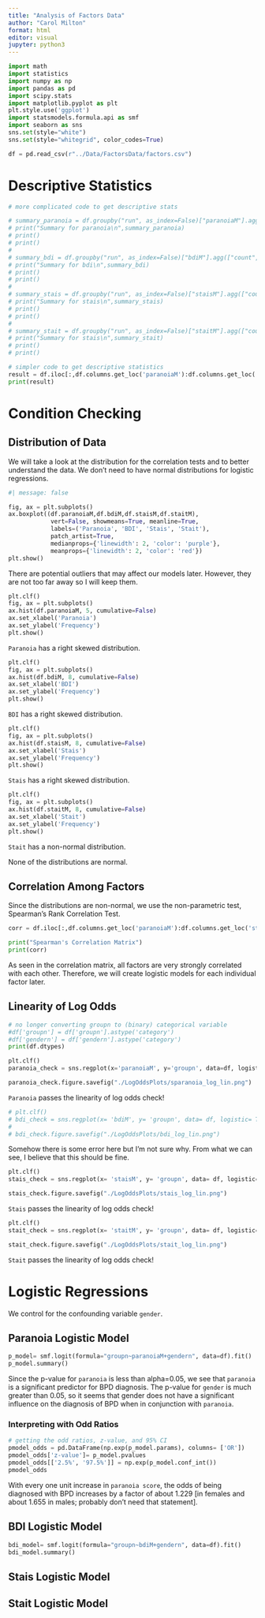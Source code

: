 ```yaml
---
title: "Analysis of Factors Data"
author: "Carol Milton"
format: html
editor: visual
jupyter: python3
---
```


```python
import math
import statistics
import numpy as np
import pandas as pd
import scipy.stats
import matplotlib.pyplot as plt
plt.style.use('ggplot')
import statsmodels.formula.api as smf
import seaborn as sns
sns.set(style="white")
sns.set(style="whitegrid", color_codes=True)
```


```python
df = pd.read_csv(r"../Data/FactorsData/factors.csv")
```

# Descriptive Statistics
```python
# more complicated code to get descriptive stats

# summary_paranoia = df.groupby("run", as_index=False)["paranoiaM"].agg(["count","min","max","mean","std"])
# print("Summary for paranoia\n",summary_paranoia)
# print()
# print()
# 
# summary_bdi = df.groupby("run", as_index=False)["bdiM"].agg(["count","min","max","mean","std"])
# print("Summary for bdi\n",summary_bdi)
# print()
# print()
# 
# summary_stais = df.groupby("run", as_index=False)["staisM"].agg(["count","min","max","mean","std"])
# print("Summary for stais\n",summary_stais)
# print()
# print()
# 
# summary_stait = df.groupby("run", as_index=False)["staitM"].agg(["count","min","max","mean","std"])
# print("Summary for stais\n",summary_stait)
# print()
# print()
```

```python
# simpler code to get descriptive statistics
result = df.iloc[:,df.columns.get_loc('paranoiaM'):df.columns.get_loc('staitM')+1].describe()
print(result)
```

# Condition Checking

## Distribution of Data
We will take a look at the distribution for the correlation tests and to better understand the data. We don't need to have normal distributions for logistic regressions.


```python
#| message: false

fig, ax = plt.subplots()
ax.boxplot((df.paranoiaM,df.bdiM,df.staisM,df.staitM),
            vert=False, showmeans=True, meanline=True,
            labels=('Paranoia', 'BDI', 'Stais', 'Stait'),
            patch_artist=True,
            medianprops={'linewidth': 2, 'color': 'purple'},
            meanprops={'linewidth': 2, 'color': 'red'})
plt.show()
```
There are potential outliers that may affect our models later. However, they are not too far away so I will keep them.


```python
plt.clf()
fig, ax = plt.subplots()
ax.hist(df.paranoiaM, 5, cumulative=False)
ax.set_xlabel('Paranoia')
ax.set_ylabel('Frequency')
plt.show()
```
`Paranoia` has a right skewed distribution.

```python
plt.clf()
fig, ax = plt.subplots()
ax.hist(df.bdiM, 8, cumulative=False)
ax.set_xlabel('BDI')
ax.set_ylabel('Frequency')
plt.show()
```
`BDI` has a right skewed distribution.

```python
plt.clf()
fig, ax = plt.subplots()
ax.hist(df.staisM, 8, cumulative=False)
ax.set_xlabel('Stais')
ax.set_ylabel('Frequency')
plt.show()
```
`Stais` has a right skewed distribution.

```python
plt.clf()
fig, ax = plt.subplots()
ax.hist(df.staitM, 8, cumulative=False)
ax.set_xlabel('Stait')
ax.set_ylabel('Frequency')
plt.show()
```
`Stait` has a non-normal distribution.

None of the distributions are normal.


## Correlation Among Factors
Since the distributions are non-normal, we use the non-parametric test, Spearman's Rank Correlation Test.

```python
corr = df.iloc[:,df.columns.get_loc('paranoiaM'):df.columns.get_loc('staitM')+1].corr(method='spearman')

print("Spearman's Correlation Matrix")
print(corr)
```
As seen in the correlation matrix, all factors are very strongly correlated with each other. Therefore, we will create logistic models for each individual factor later.

## Linearity of Log Odds
```python
# no longer converting groupn to (binary) categorical variable
#df['groupn'] = df['groupn'].astype('category')
#df['gendern'] = df['gendern'].astype('category')
print(df.dtypes)
```

```python
plt.clf()
paranoia_check = sns.regplot(x='paranoiaM', y='groupn', data=df, logistic=True).set_title("Paranoia Log Odds Linear Plot")

paranoia_check.figure.savefig("./LogOddsPlots/sparanoia_log_lin.png")
```

`Paranoia` passes the linearity of log odds check!

```python
# plt.clf()
# bdi_check = sns.regplot(x= 'bdiM', y= 'groupn', data= df, logistic= True).set_title("Depression Log Odds Linear Plot")
# 
# bdi_check.figure.savefig("./LogOddsPlots/bdi_log_lin.png")
```
Somehow there is some error here but I'm not sure why. From what we can see, I believe that this should be fine.

```python
plt.clf()
stais_check = sns.regplot(x= 'staisM', y= 'groupn', data= df, logistic= True).set_title("State Anxiety Log Odds Linear Plot")

stais_check.figure.savefig("./LogOddsPlots/stais_log_lin.png")
```

`Stais` passes the linearity of log odds check!

```python
plt.clf()
stait_check = sns.regplot(x= 'staitM', y= 'groupn', data= df, logistic= True).set_title("Trait Anxiety Log Odds Linear Plot")

stait_check.figure.savefig("./LogOddsPlots/stait_log_lin.png")
```

`Stait` passes the linearity of log odds check!

# Logistic Regressions
We control for the confounding variable `gender`.

## Paranoia Logistic Model
```python
p_model= smf.logit(formula="groupn~paranoiaM+gendern", data=df).fit()
p_model.summary()
```
Since the p-value for `paranoia` is less than alpha=0.05, we see that `paranoia` is a significant predictor for BPD diagnosis. The p-value for `gender` is much greater than 0.05, so it seems that gender does not have a significant influence on the diagnosis of BPD when in conjunction with `paranoia`.

### Interpreting with Odd Ratios
```python
# getting the odd ratios, z-value, and 95% CI
pmodel_odds = pd.DataFrame(np.exp(p_model.params), columns= ['OR'])
pmodel_odds['z-value']= p_model.pvalues
pmodel_odds[['2.5%', '97.5%']] = np.exp(p_model.conf_int())
pmodel_odds
```
With every one unit increase in `paranoia score`, the odds of being diagnosed with BPD increases by a factor of about 1.229 [in females and about 1.655 in males; probably don't need that statement].


## BDI Logistic Model
```python
bdi_model= smf.logit(formula="groupn~bdiM+gendern", data=df).fit()
bdi_model.summary()
```

## Stais Logistic Model

## Stait Logistic Model



